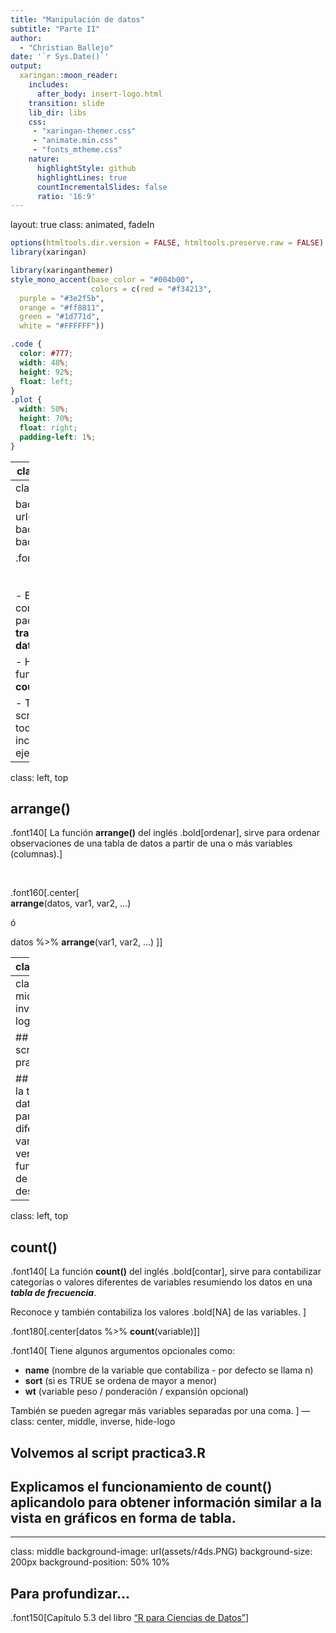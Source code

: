 ```yaml
---
title: "Manipulación de datos"
subtitle: "Parte II"  
author: 
  - "Christian Ballejo"
date: '`r Sys.Date()`'
output:
  xaringan::moon_reader:
    includes:
      after_body: insert-logo.html
    transition: slide
    lib_dir: libs
    css: 
     - "xaringan-themer.css"
     - "animate.min.css"
     - "fonts_mtheme.css"
    nature:
      highlightStyle: github
      highlightLines: true
      countIncrementalSlides: false
      ratio: '16:9'
---
```

layout: true
class: animated, fadeIn

```r
options(htmltools.dir.version = FALSE, htmltools.preserve.raw = FALSE)
library(xaringan)
```

```r
library(xaringanthemer)
style_mono_accent(base_color = "#004b00", 
                  colors = c(red = "#f34213",
  purple = "#3e2f5b",
  orange = "#ff8811",
  green = "#1d771d",
  white = "#FFFFFF"))
```

```css
.code {
  color: #777;
  width: 48%;
  height: 92%;
  float: left;
}
.plot {
  width: 50%;
  height: 70%;
  float: right;
  padding-left: 1%;
}
```

---
class: inverse, hide-logo, center

# Internet

## Red: Aula alumnos  -  Clave: internet

<br>

# Diapositivas

## https: //cballejo.github.io/Intro4

---
class: left, middle

background-image: url(assets/dplyr.PNG)
background-size: 180px
background-position: 50% 10%



.font140[ 
<br> 
<br> 
<br> 
- En este encuentro seguiremos conociendo otras funciones del paquete **dplyr** pensado para **transformar/gestionar/manipular datos**.

- Hoy vamos a ver dos nuevas funciones-verbos (**arrange** y **count**)

- También, vamos a retomar el script .bold[practica3.R] uniendo todo los visto hasta ahora e incorporando una nueva ejercitación.
]

---
class: left, top


## arrange()

.font140[ 
La función **arrange()** del inglés .bold[ordenar], sirve para ordenar observaciones de una tabla de datos a partir de una o más variables (columnas).
]

<br>

.font160[.center[  
**arrange**(datos, var1, var2, ...)  

ó  

datos %>% **arrange**(var1, var2, ...)
]]

---
class: left, top


## arrange()

.font140[ 
El ordenamiento _predeterminado_ es **_ascendente_**. 

Si la variable contiene números, las filas se van a ordenar ubicando esos números de menor a mayor (1,2,3...). 

Si la variable contiene texto, las filas se van a ordenar ubicando las palabras alfabéticamente en forma ascendente (a,b,c...).

Si deseamos invertir el orden debemos incorporar la función **desc()** dentro de **arrange()**.
]


.font160[.center[  
datos %>% **arrange**(var1)  *# ascendente*

datos %>% **arrange**(**desc**(var1)) *# descendente*
]]


---
class: center, middle, inverse, hide-logo

## Abrimos el script practica3.R 

## Ordenamos la tabla datos_covid a partir de diferentes variables para ver el funcionamiento de arrange() y desc()

---
class: left, top

## count()

.font140[ 
La función **count()** del inglés .bold[contar], sirve para contabilizar categorías o valores diferentes de variables resumiendo los datos en una **_tabla de frecuencia_**. 

Reconoce y también contabiliza los valores .bold[NA] de las variables.
]

.font180[.center[datos %>% **count**(variable)]]

.font140[ 
Tiene algunos argumentos opcionales como:

- **name** (nombre de la variable que contabiliza - por defecto se llama n)
- **sort** (si es TRUE se ordena de mayor a menor)
- **wt** (variable peso / ponderación / expansión opcional)

También se pueden agregar más variables separadas por una coma.
]
---
class: center, middle, inverse, hide-logo

## Volvemos al script practica3.R 

## Explicamos el funcionamiento de count() aplicandolo para obtener información similar a la vista en gráficos en forma de tabla.

---
class: middle
background-image: url(assets/r4ds.PNG) 
background-size: 200px
background-position: 50% 10%

## Para profundizar...

.font150[Capítulo 5.3 del libro ["R para Ciencias de Datos"](https://es.r4ds.hadley.nz/transform.html)]
